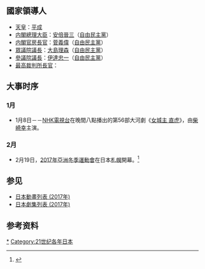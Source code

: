 {{Refimprove|time=2019-01-31T15:21:38+00:00}}
{{JapanYearTOC|2017}}
{{C21YearInTopic|2017年}}

==國家領導人==
* [[天皇|天皇]]：[[平成|平成]]
* [[内閣總理大臣|内閣總理大臣]]：[[安倍晉三|安倍晉三]]（[[自由民主黨|自由民主黨]]）
* [[内閣官房長官|内閣官房長官]]：[[菅義偉|菅義偉]]（[[自由民主黨|自由民主黨]]）
* [[眾議院議長|眾議院議長]]：[[大島理森|大島理森]]（[[自由民主黨|自由民主黨]]）
* [[參議院議長|參議院議長]]：[[伊達忠一|伊達忠一]]（[[自由民主黨|自由民主黨]]）
* [[最高裁判所長官|最高裁判所長官]]：{{link-ja|寺田逸郎|寺田逸郎|寺田逸郎}}

== 大事时序 ==
=== 1月 ===
* 1月8日－－[[NHK電視台|NHK電視台]]在晚間八點播出的第56部大河劇《[[女城主_直虎|女城主 直虎]]》，由[[柴崎幸|柴崎幸]]主演。

=== 2月 ===
*2月19日，[[2017年亞洲冬季運動會|2017年亞洲冬季運動會]]在日本[[札幌|札幌]]開幕。<ref>{{Cite news |url=http://sports.qq.com/a/20170219/034549.htm |title=第八届亚冬会日本札幌开幕 规模创历史新高 |website=騰訊網 |date=2017-02-19 |accessdate=2017-02-23 |archive-date=2017-02-20 |archive-url=https://web.archive.org/web/20170220175055/http://sports.qq.com/a/20170219/034549.htm |dead-url=no }}</ref>

== 参见 ==
*[[日本動畫列表_(2017年)|日本動畫列表 (2017年)]]
*[[日本劇集列表_(2017年)|日本劇集列表 (2017年)]]

== 参考资料 ==
{{Reflist|2}}

[[Category:2017年日本|*]]
[[Category:21世纪各年日本|Category:21世纪各年日本]]